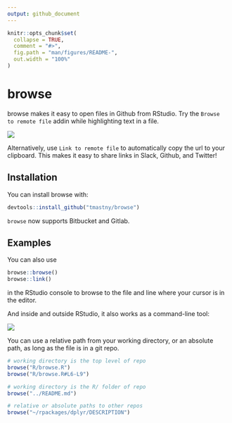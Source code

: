 ```yaml
---
output: github_document
---
```


<!-- README.md is generated from README.Rmd. Please edit that file -->

```r
knitr::opts_chunk$set(
  collapse = TRUE,
  comment = "#>",
  fig.path = "man/figures/README-",
  out.width = "100%"
)
```

# browse

<!-- badges: start -->
<!-- badges: end -->

browse makes it easy to open files in Github from RStudio. 
Try the `Browse to remote file` addin while highlighting text in a file.

![](browse.gif)

Alternatively, use `Link to remote file` to automatically copy the url to your clipboard.
This makes it easy to share links in Slack, Github, and Twitter!

## Installation

You can install browse with:

```r
devtools::install_github("tmastny/browse")
```

`browse` now supports Bitbucket and Gitlab.

## Examples

You can also use

```r
browse::browse()
browse::link()
```

in the RStudio console to browse to the file and line where your cursor is
in the editor. 

And inside and outside RStudio, it also works as a command-line tool:

![](browse2.gif)

You can use a relative path from your working directory, or an absolute path,
as long as the file is in a git repo.

```r
# working directory is the top level of repo
browse("R/browse.R")
browse("R/browse.R#L6-L9")

# working directory is the R/ folder of repo
browse("../README.md")

# relative or absolute paths to other repos
browse("~/rpackages/dplyr/DESCRIPTION")
```
